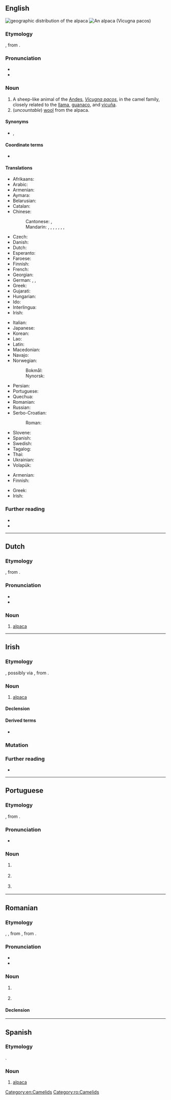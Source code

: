 {{also|Alpacca|alpacca}}
==English==
[[File:Leefgebied alpaca.JPG|thumb|geographic distribution<br>of the '''alpaca''']]
[[File:Alpaka 33444.jpg|thumb|An '''alpaca''' (''Vicugna pacos'')]]

===Etymology===
{{bor|en|es|alpaca}}, from {{der|en|ay|allpaqa}}.

===Pronunciation===
* {{IPA|/ælˈpækə/|lang=en}}
* {{rhymes|ækə|lang=en}}

===Noun===
{{en-noun|alpaca|alpacas}}

# A sheep-like animal of the [[Andes]], ''[[Vicugna pacos]]'', in the camel family, closely related to the [[llama]], [[guanaco]], and [[vicuña]].
# (''uncountable'') [[wool]] from the alpaca.

====Synonyms====
* {{l|en|alpaco}}, {{l|en|paco}} {{qualifier|archaic}}

====Coordinate terms====
* {{list:camelids/en}}

====Translations====
{{trans-top|camelid animal of the Andes}}
* Afrikaans: {{t|af|alpakka}}
* Arabic: {{t|ar|أَلْبَكَة|f}}
* Armenian: {{t|hy|ալպակա}}
* Aymara: {{t|ay|allpaqa}}
* Belarusian: {{t|be|альпа́ка|m|f}}
* Catalan: {{t|ca|alpaca|m}}
* Chinese:
*: Cantonese: {{t-check|yue|草泥馬|tr=cou2 nai4 maa5}}, {{t-check|yue|草泥马|tr=cou2 nai4 maa5}}
*: Mandarin: {{t+|cmn|羊駝}}, {{t+|cmn|羊驼|tr=yángtuó}}, {{t|cmn|美洲駝}}, {{t|cmn|美洲驼|tr=Měizhōutuó}}, {{t|cmn|無峰駝}}, {{t|cmn|无峰驼|tr=wúfēngtuó}}, {{t+|cmn|草泥馬|tr=cǎonímǎ}}, {{t+|cmn|草泥马|tr=cǎonímǎ}} {{q|slang}}
* Czech: {{t+|cs|alpaka|f}}
* Danish: {{t|da|alpaka|c}}
* Dutch: {{t+|nl|alpaca|m}}
* Esperanto: {{t|eo|alpako}}
* Faroese: {{t|fo|alpaka|f}}
* Finnish: {{t+|fi|alpakka}}
* French: {{t+|fr|alpaga|m}}
* Georgian: {{t|ka|ალპაკა}}
* German: {{t+|de|Alpaka|n}}, {{t|de|Alpakahengst|m}}, {{t|de|Alpakastute|f}}
* Greek: {{t|el|αλπάκα|f}}
* Gujarati: {{t|gu|અલ્પાકા}}
* Hungarian: {{t+|hu|alpaka}}
* Ido: {{t+|io|alpako}}
* Interlingua: {{t|ia|alpaca}}
* Irish: {{t|ga|alpaca|m}}
{{trans-mid}}
* Italian: {{t+|it|alpaca|m}}
* Japanese: {{t+|ja|アルパカ|tr=arupaka}}
* Korean: {{t+|ko|알파카}}
* Lao: {{t|lo|ອູດແກະ}}
* Latin: {{t|la|Lama pacos}}
* Macedonian: {{t|mk|алпака|f}}
* Navajo: {{t|nv|Shádiʼááhdę́ę́ʼ tłʼízíʼilí}}
* Norwegian:
*: Bokmål: {{t+|nb|alpakka|m}}
*: Nynorsk: {{t|nn|alpakka|m}}
* Persian: {{t+|fa|آلپاکا|tr=âlpâkâ}}
* Portuguese: {{t|pt|alpaca|f}}
* Quechua: {{t|qu|allpaqa}}
* Romanian: {{t+|ro|alpaca|f}}
* Russian: {{t+|ru|альпа́ка|m|f}}
* Serbo-Croatian:
*: Roman: {{t|sh|alpaka|f}}
* Slovene: {{t+|sl|alpaka|f}}
* Spanish: {{t+|es|alpaca|f}}
* Swedish: {{t+|sv|alpacka|c}}
* Tagalog: {{t|tl|alpaka}}
* Thai: {{t|th|อัลปากา}}
* Ukrainian: {{t+|uk|альпа́ка|m|f}}
* Volapük: {{t|vo|läpak}}
{{trans-bottom}}

{{trans-top|wool}}
* Armenian: {{t|hy|ալպակա}}
* Finnish: {{t+|fi|alpakka}}
{{trans-mid}}
* Greek: {{t|el|αλπακάς|m}}
* Irish: {{t|ga|olann alpaca|f}}
{{trans-bottom}}

===Further reading===
* {{projectlink|wikipedia}}
* {{specieslite|Vicugna pacos}}

[[Category:en:Camelids]]

----

==Dutch==

===Etymology===
{{bor|nl|es|-}}, from {{der|nl|ay|allpaqa}}.

===Pronunciation===
* {{audio|Nl-alpaca.ogg|audio|lang=nl}}
* {{hyphenation|al|pa|ca|lang=nl}}

===Noun===
{{nl-noun|m|-'s|alpacaatje}}

# [[#English|alpaca]]

{{topics|nl|Camelids}}

----

==Irish==

===Etymology===
{{bor|ga|es|-}}, possibly via {{der|ga|en|-}}, from {{der|ga|ay|allpaqa}}.

===Noun===
{{ga-noun|m|~|~í}}

# [[#English|alpaca]]

====Declension====
{{ga-decl-m4|a|lpaca|lpacaí}}

====Derived terms====
* {{l|ga|olann alpaca|g=f|t=alpaca wool}}

===Mutation===
{{ga-mut}}

===Further reading===
* {{R:ga:Foras}}

{{topics|ga|Camelids}}

----

==Portuguese==

===Etymology===
{{bor|pt|es|-}}, from {{der|pt|ay|allpaqa}}.

===Pronunciation===
* {{rhymes|aka|lang=pt}}

===Noun===
{{pt-noun|f}}

# {{l|en|alpaca}} {{gloss|''{{l|mul|Vicugna pacos}}'', a camelid of the Andes}}
# {{l|en|alpaca}} {{gloss|wool from the alpaca}}
# {{l|en|nickel silver}} {{gloss|alloy of copper, zinc and nickel}}

{{topics|pt|Mammals|Fibers|Camelids|Alloys}}

----

==Romanian==

===Etymology===
{{bor|ro|fr|alpaga}}, {{m|fr|alpaca}}, from {{der|ro|es|alpaca}}, from {{der|ro|ay|allpaqa}}.

===Pronunciation===
* {{IPA|/alpaˈka/|lang=ro}}
* {{hyphenation|al|pa|ca|lang=ro}}

===Noun===
{{ro-noun|f|alpacale}}

# {{l|en|alpaca}} {{gloss|animal}}
# {{l|en|alpaca}} {{gloss|wool}}

====Declension====
{{ro-noun-f-a}}

[[Category:ro:Camelids]]

----

==Spanish==

===Etymology===
{{bor|es|ay|allpaqa}}.

===Noun===
{{es-noun|f}}

# [[#English|alpaca]]
